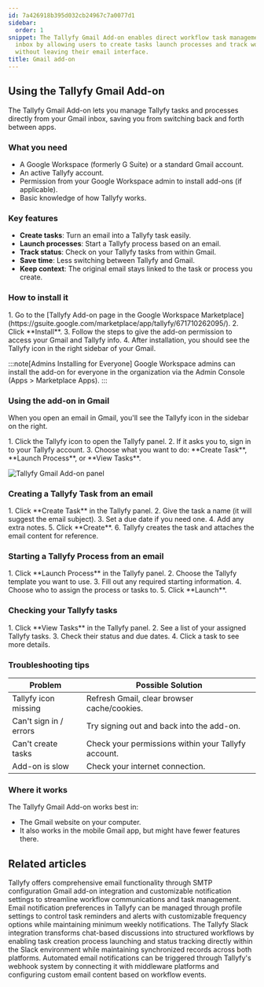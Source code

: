 ```yaml
---
id: 7a426918b395d032cb24967c7a0077d1
sidebar:
  order: 1
snippet: The Tallyfy Gmail Add-on enables direct workflow task management from Gmail
  inbox by allowing users to create tasks launch processes and track work progress
  without leaving their email interface.
title: Gmail add-on
---
```



## Using the Tallyfy Gmail Add-on

The Tallyfy Gmail Add-on lets you manage Tallyfy tasks and processes directly from your Gmail inbox, saving you from switching back and forth between apps.

### What you need

- A Google Workspace (formerly G Suite) or a standard Gmail account.
- An active Tallyfy account.
- Permission from your Google Workspace admin to install add-ons (if applicable).
- Basic knowledge of how Tallyfy works.

### Key features

- **Create tasks**: Turn an email into a Tallyfy task easily.
- **Launch processes**: Start a Tallyfy process based on an email.
- **Track status**: Check on your Tallyfy tasks from within Gmail.
- **Save time**: Less switching between Tallyfy and Gmail.
- **Keep context**: The original email stays linked to the task or process you create.

### How to install it

<Steps>
1. Go to the [Tallyfy Add-on page in the Google Workspace Marketplace](https://gsuite.google.com/marketplace/app/tallyfy/671710262095/).
2. Click **Install**.
3. Follow the steps to give the add-on permission to access your Gmail and Tallyfy info.
4. After installation, you should see the Tallyfy icon in the right sidebar of your Gmail.
</Steps>

:::note[Admins Installing for Everyone]
Google Workspace admins can install the add-on for everyone in the organization via the Admin Console (Apps > Marketplace Apps).
:::

### Using the add-on in Gmail

When you open an email in Gmail, you'll see the Tallyfy icon in the sidebar on the right.

<Steps>
1. Click the Tallyfy icon to open the Tallyfy panel.
2. If it asks you to, sign in to your Tallyfy account.
3. Choose what you want to do: **Create Task**, **Launch Process**, or **View Tasks**.
</Steps>

![Tallyfy Gmail Add-on panel](https://screenshots.tallyfy.com/file-orF3UnYz5p.png)

### Creating a Tallyfy Task from an email

<Steps>
1. Click **Create Task** in the Tallyfy panel.
2. Give the task a name (it will suggest the email subject).
3. Set a due date if you need one.
4. Add any extra notes.
5. Click **Create**.
6. Tallyfy creates the task and attaches the email content for reference.
</Steps>

### Starting a Tallyfy Process from an email

<Steps>
1. Click **Launch Process** in the Tallyfy panel.
2. Choose the Tallyfy template you want to use.
3. Fill out any required starting information.
4. Choose who to assign the process or tasks to.
5. Click **Launch**.
</Steps>

### Checking your Tallyfy tasks

<Steps>
1. Click **View Tasks** in the Tallyfy panel.
2. See a list of your assigned Tallyfy tasks.
3. Check their status and due dates.
4. Click a task to see more details.
</Steps>

### Troubleshooting tips

| Problem                 | Possible Solution                                    |
|-------------------------|------------------------------------------------------|
| Tallyfy icon missing    | Refresh Gmail, clear browser cache/cookies.          |
| Can't sign in / errors | Try signing out and back into the add-on.            |
| Can't create tasks      | Check your permissions within your Tallyfy account.  |
| Add-on is slow        | Check your internet connection.                      |

### Where it works

The Tallyfy Gmail Add-on works best in:
- The Gmail website on your computer.
- It also works in the mobile Gmail app, but might have fewer features there.


## Related articles
<CardGrid>
<LinkTitleCard header="<b>Integrations > Email and SMTP</b>" href="/products/pro/integrations/email/" > Tallyfy offers comprehensive email functionality through SMTP configuration Gmail add-on integration and customizable notification settings to streamline workflow communications and task management. </LinkTitleCard>
<LinkTitleCard header="<b>Personal Settings > Manage email notifications</b>" href="/products/pro/settings/personal-settings/how-can-i-manage-email-notifications-in-tallyfy/" > Email notification preferences in Tallyfy can be managed through profile settings to control task reminders and alerts with customizable frequency options while maintaining minimum weekly notifications. </LinkTitleCard>
<LinkTitleCard header="<b>Integrations > Slack</b>" href="/products/pro/integrations/slack/" > The Tallyfy Slack integration transforms chat-based discussions into structured workflows by enabling task creation process launching and status tracking directly within the Slack environment while maintaining synchronized records across both platforms. </LinkTitleCard>
<LinkTitleCard header="<b>Webhooks > Send emails using webhooks</b>" href="/products/pro/integrations/webhooks/how-can-i-send-emails-using-webhooks-in-tallyfy/" > Automated email notifications can be triggered through Tallyfy's webhook system by connecting it with middleware platforms and configuring custom email content based on workflow events. </LinkTitleCard>
</CardGrid>